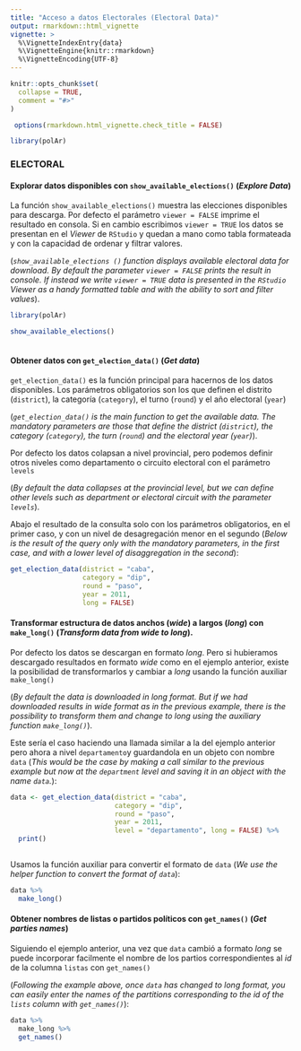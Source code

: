 ```yaml
---
title: "Acceso a datos Electorales (Electoral Data)"
output: rmarkdown::html_vignette
vignette: >
  %\VignetteIndexEntry{data}
  %\VignetteEngine{knitr::rmarkdown}
  %\VignetteEncoding{UTF-8}
---
```


```r
knitr::opts_chunk$set(
  collapse = TRUE,
  comment = "#>"
)

 options(rmarkdown.html_vignette.check_title = FALSE)

```

```r
library(polAr)
```

### ELECTORAL 

#### Explorar datos disponibles con `show_available_elections()` (*Explore Data*)

La función `show_available_elections()` muestra las elecciones disponibles para descarga. Por defecto el parámetro `viewer = FALSE` imprime el resultado en consola. Si en cambio escribimos `viewer = TRUE` los datos se presentan en el _Viewer_ de `RStudio` y quedan a mano como tabla formateada y con la capacidad de ordenar y filtrar valores. 

(*`show_available_elections ()` function displays available electoral data for download. By default the parameter `viewer = FALSE` prints the result in console. If instead we write `viewer = TRUE` data is presented in the `RStudio` _Viewer_ as a handy formatted table and with the ability to sort and filter values*). 



```r
  
library(polAr)

show_available_elections()
   

```


#### Obtener datos con `get_election_data()` (*Get data*)

`get_election_data()` es la función principal para hacernos de los datos disponibles. Los parámetros obligatorios son los que definen el distrito (`district`), la categoría (`category`), el turno (`round`) y el año electoral (`year`)  

(*`get_election_data()` is the main function to get the available data. The mandatory parameters are those that define the district (`district`), the category (` category`), the turn (`round`) and the electoral year (` year`)*).

Por defecto los datos colapsan a nivel provincial, pero podemos definir otros niveles como departamento o circuito electoral con el parámetro `levels` 

(*By default the data collapses at the provincial level, but we can define other levels such as department or electoral circuit with the parameter `levels`*).

Abajo el resultado de la consulta solo con los parámetros obligatorios, en el primer caso, y con un nivel de desagregación menor en el segundo (*Below is the result of the query only with the mandatory parameters, in the first case, and with a lower level of disaggregation in the second*):



```r
  
get_election_data(district = "caba", 
                  category = "dip",
                  round = "paso", 
                  year = 2011,
                  long = FALSE)

```


#### Transformar estructura de datos anchos (*wide*) a largos (*long*) con `make_long()` (*Transform data from wide to long*). 

Por defecto los datos se descargan en formato *long*. Pero si hubieramos descargado resultados en formato *wide* como en el ejemplo anterior, existe la posibilidad de transformarlos y cambiar a *long* usando la función auxiliar `make_long()` 

(*By default the data is downloaded in _long_ format. But if we had downloaded results in _wide_ format as in the previous example, there is the possibility to transform them and change to _long_ using the auxiliary function `make_long()`*).

Este sería el caso haciendo una llamada similar a la del ejemplo anterior pero ahora a nivel `departamento`y guardandola en un objeto con nombre `data` (*This would be the case by making a call similar to the previous example but now at the `department` level and saving it in an object with the name `data`.*):  


```r
  
data <- get_election_data(district = "caba", 
                          category = "dip",
                          round = "paso", 
                          year = 2011, 
                          level = "departamento", long = FALSE) %>% 
  print()
   

```


Usamos la función auxiliar para convertir el formato de `data` (*We use the helper function to convert the format of `data`*): 


```r
  
data %>% 
  make_long() 

```


#### Obtener nombres de listas o partidos políticos con `get_names()` (*Get parties names*)

Siguiendo el ejemplo anterior, una vez que `data` cambió a formato *long* se puede incorporar facilmente el nombre de los partios correspondientes al *id* de la columna `listas` con `get_names()`

(*Following the example above, once `data` has changed to  long  format, you can easily enter the names of the partitions corresponding to the _id_  of the `lists` column with `get_names()`*):



```r
  

data %>% 
  make_long %>% 
  get_names() 

```

